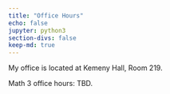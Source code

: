 ```yaml
---
title: "Office Hours"
echo: false
jupyter: python3
section-divs: false
keep-md: true
---
```


My office is located at Kemeny Hall, Room 219.

Math 3 office hours: TBD.





